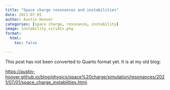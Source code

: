 ```yaml
---
title: "Space charge resonances and instabilities"
date: 2021-07-01
author: Austin Hoover
categories: [space charge, resonance, instability]
image: instability_viridis.png
format:
  html:
    toc: false

---
```



This post has not been converted to Quarto format yet. It is at my old blog:

[https://austin-hoover.github.io/blog/physics/space%20charge/simulation/resonances/2021/07/01/space_charge_instabilities.html](https://austin-hoover.github.io/blog/physics/space%20charge/simulation/resonances/2021/07/01/space_charge_instabilities.html).